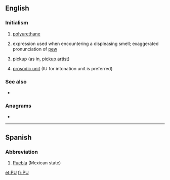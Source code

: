 {{also|Appendix:Variations of "pu"}}
==English==

===Initialism===
{{rfc-header|Initialism}}
{{head|en|initialism}}

# {{lb|en|organic compound}} [[polyurethane]]
# {{lb|en|slang}} expression used when encountering a displeasing smell; exaggerated pronunciation of [[pew]]
# {{lb|en|Internet slang}} pickup (as in, [[pickup artist]])
# {{lb|en|linguistics}} [[prosodic unit]] (IU for intonation unit is preferred)

===See also===
* {{sense|polyurethane}} {{l|en|ePTFE}}

===Anagrams===
* {{l|en|up}}

----

==Spanish==

===Abbreviation===
{{rfc-header|Abbreviation}}
{{head|es|abbreviation}}

# [[Puebla]] (Mexican state)

[[et:PU]]
[[fr:PU]]